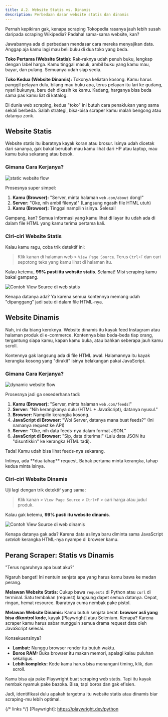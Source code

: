 ```yaml
---
title: A.2. Website Statis vs. Dinamis
description: Perbedaan dasar website statis dan dinamis
---
```



Pernah kepikiran gak, kenapa scraping Tokopedia rasanya jauh lebih susah daripada scraping Wikipedia? Padahal sama-sama website, kan?

Jawabannya ada di perbedaan mendasar cara mereka menyajikan data. Anggap aja kamu lagi mau beli buku di dua toko yang beda.

**Toko Pertama (Website Statis):** Rak-raknya udah penuh buku, lengkap dengan label harga. Kamu tinggal masuk, ambil buku yang kamu mau, bayar, dan pulang. Semuanya udah siap sedia.

**Toko Kedua (Website Dinamis):** Tokonya keliatan kosong. Kamu harus panggil pelayan dulu, bilang mau buku apa, terus pelayan itu lari ke gudang, nyari bukunya, baru deh dikasih ke kamu. Kadang, harganya bisa beda sama pas kamu liat di katalog.

Di dunia web scraping, kedua "toko" ini butuh cara penaklukan yang sama sekali berbeda. Salah strategi, bisa-bisa scraper kamu malah bengong atau datanya zonk.

## Website Statis

Website statis itu ibaratnya kayak koran atau brosur. Isinya udah dicetak dari sananya, gak bakal berubah mau kamu lihat dari HP atau laptop, mau kamu buka sekarang atau besok.

### Gimana Cara Kerjanya?

![static website flow](/a-02-static-web.excalidraw.svg)

Prosesnya super simpel:

1.  **Kamu (Browser):** "Server, minta halaman `web.com/about` dong!"
2.  **Server:** "Oke, nih ambil filenya!" (Langsung ngasih file HTML utuh)
3.  **Kamu (Browser):** Tinggal nampilin isinya. Selesai!

Gampang, kan? Semua informasi yang kamu lihat di layar itu udah ada di dalam file HTML yang kamu terima pertama kali.

### Ciri-ciri Website Statis

Kalau kamu ragu, coba trik detektif ini:

> Klik kanan di halaman web > `View Page Source`. Terus `Ctrl+F` dan cari sepotong teks yang kamu lihat di halaman itu.

Kalau ketemu, **99% pasti itu website statis**. Selamat! Misi scraping kamu bakal gampang.

![Contoh View Source di web statis](/a-02-static-view-page-source.png)

Kenapa datanya ada? Ya karena semua kontennya memang udah "dipanggang" jadi satu di dalam file HTML-nya.

## Website Dinamis

Nah, ini dia biang keroknya. Website dinamis itu kayak feed Instagram atau halaman produk di e-commerce. Kontennya bisa beda-beda tiap orang, tergantung siapa kamu, kapan kamu buka, atau bahkan seberapa jauh kamu scroll.

Kontennya gak langsung ada di file HTML awal. Halamannya itu kayak kerangka kosong yang "dirakit" isinya belakangan pakai JavaScript.

### Gimana Cara Kerjanya?

![dynamic website flow](/a-02-dynamic-web.excalidraw.svg)

Prosesnya jadi ga sesederhana tadi:

1.  **Kamu (Browser):** "Server, minta halaman `web.com/feeds`!"
2.  **Server:** "Nih kerangkanya dulu (HTML + JavaScript), datanya nyusul."
3.  **Browser:** Nampilin kerangka kosong.
4.  **JavaScript di Browser:** "Woi Server, datanya mana buat feeds?" (Ini namanya request ke API)
5.  **Server:** "Oke, nih data feeds-nya dalam format JSON."
6.  **JavaScript di Browser:** "Sip, data diterima!" (Lalu data JSON itu "disuntikkin" ke kerangka HTML tadi).

Tada! Kamu udah bisa lihat feeds-nya sekarang.

<Aside>
  Intinya, ada **dua tahap** request. Babak pertama minta kerangka, tahap kedua
  minta isinya.
</Aside>

### Ciri-ciri Website Dinamis

Uji lagi dengan trik detektif yang sama:

> Klik kanan > `View Page Source` > `Ctrl+F` > cari harga atau judul produk.

Kalau gak ketemu, **99% pasti itu website dinamis**.

![Contoh View Source di web dinamis](/a-02-dynamic-view-page-source.png)

Kenapa datanya gak ada? Karena data aslinya baru diminta sama JavaScript _setelah_ kerangka HTML-nya nyampe di browser kamu.

## Perang Scraper: Statis vs Dinamis

"Terus ngaruhnya apa buat aku?"

Ngaruh banget! Ini nentuin senjata apa yang harus kamu bawa ke medan perang.

**Melawan Website Statis:**
Cukup bawa `requests` di Python atau `curl` di terminal. Satu tembakan (request) langsung dapet semua datanya. Cepat, ringan, hemat resource. Ibaratnya cuma nembak pake pistol.

**Melawan Website Dinamis:**
Kamu butuh senjata berat: **browser asli yang bisa dikontrol kode**, kayak [Playwright] atau Selenium. Kenapa? Karena scraper kamu harus sabar nungguin semua drama request data oleh JavaScript selesai.

Konsekuensinya?

- **Lambat:** Nunggu browser render itu butuh waktu.
- **Boros RAM:** Buka browser itu makan memori, apalagi kalau puluhan sekaligus.
- **Lebih kompleks:** Kode kamu harus bisa menangani timing, klik, dan scroll.

<Aside type="tip">
  Kamu bisa aja pake Playwright buat scraping web statis. Tapi itu kayak nembak
  nyamuk pake bazoka. Bisa, tapi boros dan gak efisien.
</Aside>

Jadi, identifikasi dulu apakah targetmu itu website statis atau dinamis biar scraping-mu lebih optimal.

{/* links */}
[Playwright]: https://playwright.dev/python
